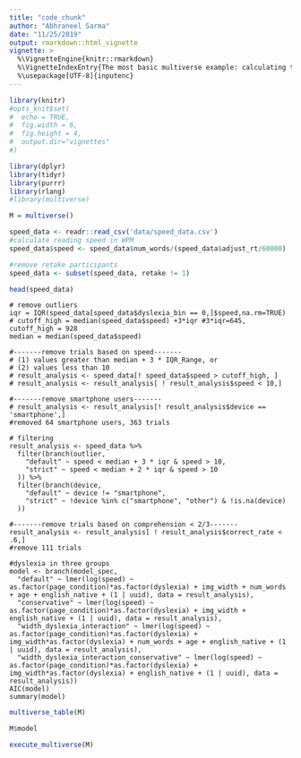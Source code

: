 ```yaml
---
title: "code_chunk"
author: "Abhraneel Sarma"
date: "11/25/2019"
output: rmarkdown::html_vignette
vignette: >
  %\VignetteEngine{knitr::rmarkdown}
  %\VignetteIndexEntry{The most basic multiverse example: calculating the mean}
  %\usepackage[UTF-8]{inputenc}
---
```



```r
library(knitr)
#opts_knit$set(
#  echo = TRUE,
#  fig.width = 6, 
#  fig.height = 4,
#  output.dir="vignettes"
#)

library(dplyr)
library(tidyr)
library(purrr)
library(rlang)
#library(multiverse)
```


```r
M = multiverse()
```

```r
speed_data <- readr::read_csv('data/speed_data.csv')
#calculate reading speed in WPM
speed_data$speed <- speed_data$num_words/(speed_data$adjust_rt/60000)

#remove retake participants
speed_data <- subset(speed_data, retake != 1)

head(speed_data)
```

```multiverse
# remove outliers
iqr = IQR(speed_data[speed_data$dyslexia_bin == 0,]$speed,na.rm=TRUE)
# cutoff_high = median(speed_data$speed) +3*iqr #3*iqr=645, cutoff_high = 928
median = median(speed_data$speed)

#-------remove trials based on speed-------
# (1) values greater than median + 3 * IQR_Range, or
# (2) values less than 10 
# result_analysis <- speed_data[! speed_data$speed > cutoff_high, ]
# result_analysis <- result_analysis[ ! result_analysis$speed < 10,]

#-------remove smartphone users-------
# result_analysis <- result_analysis[! result_analysis$device == 'smartphone',]
#removed 64 smartphone users, 363 trials

# filtering 
result_analysis <- speed_data %>%
  filter(branch(outlier,
    "default" ~ speed < median + 3 * iqr & speed > 10,
    "strict" ~ speed < median + 2 * iqr & speed > 10
  )) %>%
  filter(branch(device,
    "default" ~ device != "smartphone",
    "strict" ~ !device %in% c("smartphone", "other") & !is.na(device)
  ))

#-------remove trials based on comprehension < 2/3-------
result_analysis <- result_analysis[ ! result_analysis$correct_rate < .6,]
#remove 111 trials
```

```multiverse
#dyslexia in three groups
model <- branch(model_spec,
  "default" ~ lmer(log(speed) ~ as.factor(page_condition)*as.factor(dyslexia) + img_width + num_words + age + english_native + (1 | uuid), data = result_analysis),
  "conservative" ~ lmer(log(speed) ~ as.factor(page_condition)*as.factor(dyslexia) + img_width + english_native + (1 | uuid), data = result_analysis),
  "width_dyslexia_interaction" ~ lmer(log(speed) ~ as.factor(page_condition)*as.factor(dyslexia) + img_width*as.factor(dyslexia) + num_words + age + english_native + (1 | uuid), data = result_analysis),
  "width_dyslexia_interaction_conservative" ~ lmer(log(speed) ~ as.factor(page_condition)*as.factor(dyslexia) + img_width*as.factor(dyslexia) + english_native + (1 | uuid), data = result_analysis))
AIC(model)
summary(model)
```


```r
multiverse_table(M)
```

```r
M$model
```

```r
execute_multiverse(M)
```



